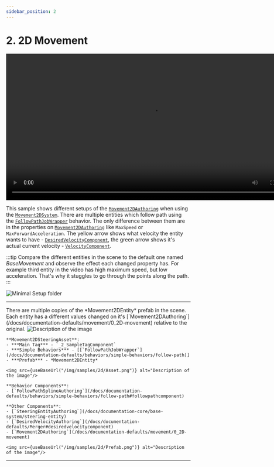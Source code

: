 ```yaml
---
sidebar_position: 2
---
```



# 2. 2D Movement

<video controls width="800">
  <source src={useBaseUrl("/videos/samples/2d/Video.mp4")} type="video/mp4" />
  Your browser does not support the video tag.
</video>

This sample shows different setups of the [`Movement2DAuthoring`](/docs/documentation-defaults/movement/0_2D-movement) when using the [`Movement2DSystem`](/docs/documentation-defaults/movement/0_2D-movement). There are multiple entities which follow path using the [`FollowPathJobWrapper`](/docs/documentation-defaults/behaviors/simple-behaviors/follow-path) behavior. The only difference between them are in the properties on [`Movement2DAuthoring`](/docs/documentation-defaults/movement/0_2D-movement) like `MaxSpeed` or `MaxForwardAcceleration`. The yellow arrow shows what velocity the entity wants to have - [`DesiredVelocityComponent`](/docs/documentation-defaults/Merger#desiredvelocitycomponent), the green arrow shows it's actual current velocity - [`VelocityComponent`](/docs/documentation-core/base-system/steering-entity). 

:::tip
Compare the different entities in the scene to the default one named *BaseMovement* and observe the effect each changed property has. For example third entity in the video has high maximum speed, but low acceleration. That's why it stuggles to go through the points along the path. 
:::

![Minimal Setup folder](/img/samples/2d/Folder.png)

-----

<Tabs>
  <TabItem value="first" label="Scene"> 
    There are multiple copies of the *Movement2DEntity* prefab in the scene. Each entity has a different values changed on it's [`Movement2DAuthoring`](/docs/documentation-defaults/movement/0_2D-movement) relative to the original.
    <img src={useBaseUrl("/img/samples/2d/Scene.png")} alt="Description of the image"/>
  </TabItem>
  <TabItem value="second" label="Steering System Asset"> 

    **Movement2DSteeringAsset**:
    - ***Main Tag*** - `_2_SampleTagComponent`
    - ***Simple Behaviors*** - [[`FollowPathJobWrapper`](/docs/documentation-defaults/behaviors/simple-behaviors/follow-path)]
    - ***Prefab*** - *Movement2DEntity*

    <img src={useBaseUrl("/img/samples/2d/Asset.png")} alt="Description of the image"/>
  </TabItem>
  <TabItem value="third" label="Prefab"> 
    
    **Behavior Components**:
    - [`FollowPathSplineAuthoring`](/docs/documentation-defaults/behaviors/simple-behaviors/follow-path#followpathcomponent)

    **Other Components**:
    - [`SteeringEntityAuthoring`](/docs/documentation-core/base-system/steering-entity)
    - [`DesiredVelocityAuthoring`](/docs/documentation-defaults/Merger#desiredvelocitycomponent)
    - [`Movement2DAuthoring`](/docs/documentation-defaults/movement/0_2D-movement)
    
    <img src={useBaseUrl("/img/samples/2d/Prefab.png")} alt="Description of the image"/>

  </TabItem>
</Tabs>

-----